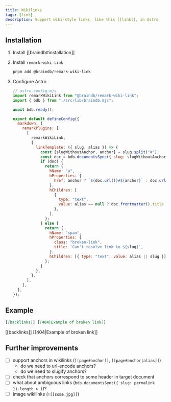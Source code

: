 ```yaml
---
title: Wikilinks
tags: [link]
description: Support wiki-style links, like this [[link]], in Astro
---
```


## Installation


<Steps>

1. Install [[braindb#installation]]
2. Install `remark-wiki-link`

   ```bash
   pnpm add @braindb/remark-wiki-link
   ```

3. Configure Astro

   ```js
   // astro.config.mjs
   import remarkWikiLink from "@braindb/remark-wiki-link";
   import { bdb } from "./src/lib/braindb.mjs";

   await bdb.ready();

   export default defineConfig({
     markdown: {
       remarkPlugins: [
         [
           remarkWikiLink,
           {
             linkTemplate: ({ slug, alias }) => {
               const [slugWithoutAnchor, anchor] = slug.split("#");
               const doc = bdb.documentsSync({ slug: slugWithoutAnchor })[0];
               if (doc) {
                 return {
                   hName: "a",
                   hProperties: {
                     href: anchor ? `${doc.url()}#${anchor}` : doc.url(),
                   },
                   hChildren: [
                     {
                       type: "text",
                       value: alias == null ? doc.frontmatter().title : alias,
                     },
                   ],
                 };
               } else {
                 return {
                   hName: "span",
                   hProperties: {
                     class: "broken-link",
                     title: `Can't resolve link to ${slug}`,
                   },
                   hChildren: [{ type: "text", value: alias || slug }],
                 };
               }
             },
           },
         ],
       ],
     },
   });
   ```

</Steps>

## Example

```md
[[backlinks]] [[404|Example of broken link]]
```

[[backlinks]] [[404|Example of broken link]]

## Further improvements

- [ ] support anchors in wikilinks (`[[page#anchor]]`, `[[page#anchor|alias]]`)
  - do we need to url-encode anchors?
  - do we need to slugify anchors?
- [ ] check that anchors correspond to some header in target document
- [ ] what about ambiguous links (`bdb.documentsSync({ slug: permalink }).length > 1`)?
- [ ] image wikilinks (`![[some.jpg]]`)
